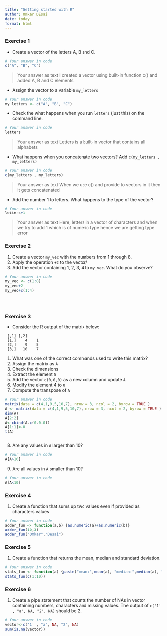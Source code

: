 ```yaml
---
title: "Getting started with R"
author: Omkar DEsai
date: today
format: html
---
```


### Exercise 1 {#sec-1}

* Create a vector of the letters A, B and C.

```r
# Your answer in code
c("A", "B", "C")
```
> Your answer as text
I created a vector using built-in function c() and added A, B and C elements

* Assign the vector to a variable `my_letters`
```r
# Your answer in code
my_letters <- c("A", "B", "C")
```


* Check the what happens when you run `letters` (just this) on the command line.
```r
# Your answer in code
letters
```

> Your answer as text
Letters is a built-in vector that contains all alphabets


* What happens when you concatenate two vectors? Add `c(my_letters , my_letters)`
```r
# Your answer in code
c(my_letters , my_letters)

```

> Your answer as text
When we use c() and provide to vectors in it then it gets concatenated 

* Add the number 1 to letters. What happens to the type of the vector?
```r
# Your answer in code
letters+1

```

> Your answer as text
Here, letters in a vector of characters and when we try to add 1 which is of numeric type hence we are getting type error

### Exercise 2


1. Create a vector `my_vec` with the numbers from 1 through 8.
2. Apply the operation `+2` to the vector/
3. Add the vector containing 1, 2, 3, 4 to `my_vec`. What do you observe?

```r
# Your answer in code
my_vec <- c(1:8)
my_vec+2
my_vec+c(1:4)





```



### Exercise 3

* Consider the R output of the matrix below:

```
 [,1] [,2]
 [1,]    4    1
 [2,]    9    5
 [3,]   10    7
```

1. What was one of the correct commands used to write this matrix?
2. Assign the matrix as `A`
3. Check the dimensions
4. Extract the element `5`
5. Add the vector `c(0,0,0)` as a new column and update `A`
6. Modify the element 4 to `0`
7. Compute the transpose of `A`

```r
# Your answer in code
matrix(data = c(4,1,9,5,10,7), nrow = 3, ncol = 2, byrow = TRUE )
A <- matrix(data = c(4,1,9,5,10,7), nrow = 3, ncol = 2, byrow = TRUE )
dim(A)
A[2:2]
A<-cbind(A,c(0,0,0))
A[1:1]<-0
t(A)



```


8. Are any values in `A` larger than 10? 
```r
# Your answer in code
A[A>10]
```

9. Are all values in `A` smaller than 10?
```r
# Your answer in code
A[A<10]
```

### Exercise 4

1. Create a function that sums up two values even if provided as characters values

```r
# Your answer in code
adder_fun <- function(a,b) {as.numeric(a)+as.numeric(b)}
adder_fun(10,3)
adder_fun("Omkar","Desai")


```


### Exercise 5

1. Create a function that returns the mean, median and standard deviation.

```r
# Your answer in code
stats_fun <- function(a) {paste("mean:",mean(a), "median:",median(a), "sd:",sd(a))}
stats_fun(c(1:10))

```


### Exercise 6
1. Create a pipe statement that counts the number of NAs in vector containing numbers, characters and missing values.
The output of `c('1' , "a", NA, "2", NA)` should be 2.

```r
# Your answer in code
vector<-c('1' , "a", NA, "2", NA)
sum(is.na(vector))
```



